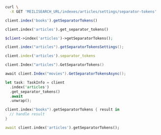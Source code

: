 <CodeGroup>

```bash cURL
curl \
  -X GET 'MEILISEARCH_URL/indexes/articles/settings/separator-tokens'
```


```javascript JS
client.index('books').getSeparatorTokens()
```


```python Python
client.index('articles').get_separator_tokens()
```


```php PHP
$client->index('articles')->getSeparatorTokens();
```


```java Java
client.index("articles").getSeparatorTokensSettings();
```


```ruby Ruby
client.index('articles').separator_tokens
```


```go Go
client.Index("articles").GetSeparatorTokens()
```


```csharp C#
await client.Index("movies").GetSeparatorTokensAsync();
```


```rust Rust
let task: TaskInfo = client
  .index('articles')
  .get_separator_tokens()
  .await
  .unwrap();
```


```swift Swift
client.index("books").getSeparatorTokens { result in
  // handle result
}
```


```dart Dart
await client.index('articles').getSeparatorTokens();
```

</CodeGroup>